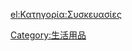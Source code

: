 {{Commonscat|Containers}}
{{Catmore}}

[[Category:生活用品|Category:生活用品]]

[[el:Κατηγορία:Συσκευασίες|el:Κατηγορία:Συσκευασίες]]